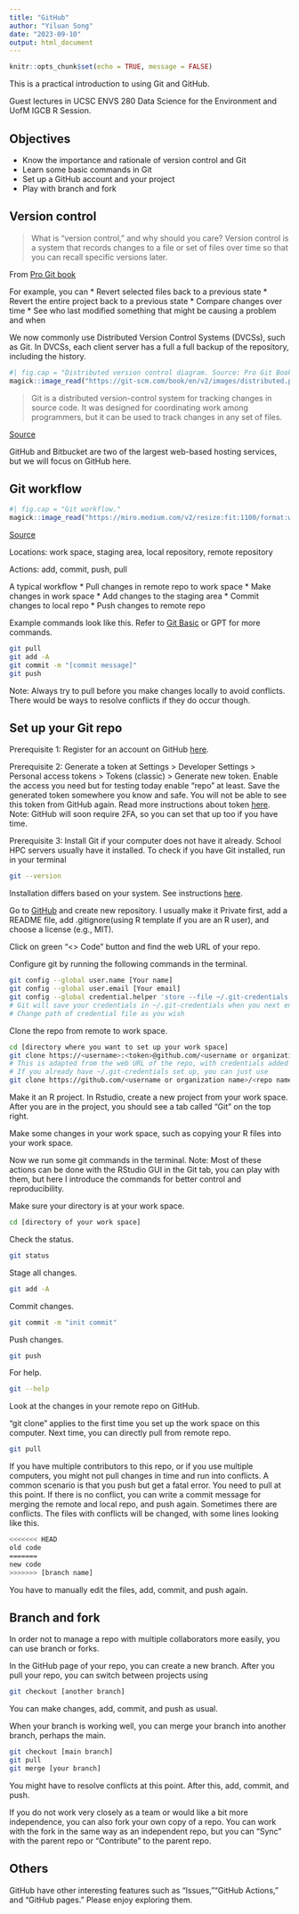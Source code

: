 ```yaml
---
title: "GitHub"
author: "Yiluan Song"
date: "2023-09-10"
output: html_document
---
```


```r
knitr::opts_chunk$set(echo = TRUE, message = FALSE)
```

This is a practical introduction to using Git and GitHub.

Guest lectures in UCSC ENVS 280 Data Science for the Environment and UofM IGCB R Session.

## Objectives
* Know the importance and rationale of version control and Git
* Learn some basic commands in Git
* Set up a GitHub account and your project
* Play with branch and fork

## Version control
> What is "version control," and why should you care? Version control is a system that records changes to a file or set of files over time so that you can recall specific versions later.

From [Pro Git book]("https://git-scm.com/book/en/v2")

For example, you can
* Revert selected files back to a previous state
* Revert the entire project back to a previous state
* Compare changes over time
* See who last modified something that might be causing a problem and when

We now commonly use Distributed Version Control Systems (DVCSs), such as Git. In DVCSs, each client server has a full a full backup of the repository, including the history.
```r
#| fig.cap = "Distributed version control diagram. Source: Pro Git Book."
magick::image_read("https://git-scm.com/book/en/v2/images/distributed.png")
```

> Git is a distributed version-control system for tracking changes in source code. It was designed for coordinating work among programmers, but it can be used to track changes in any set of files.

[Source](https://www.pluralsight.com/paths/managing-source-code-with-git)

GitHub and Bitbucket are two of the largest web-based hosting services, but we will focus on GitHub here. 

## Git workflow
```r
#| fig.cap = "Git workflow."
magick::image_read("https://miro.medium.com/v2/resize:fit:1100/format:webp/1*gZX2Cs-To3k1h63hHhPPcw.png")
```
[Source](https://medium.com/@mehulgala77/github-fundamentals-clone-fetch-push-pull-fork-16d79bb16b79)

Locations: work space, staging area, local repository, remote repository

Actions: add, commit, push, pull

A typical workflow
* Pull changes in remote repo to work space
* Make changes in work space
* Add changes to the staging area
* Commit changes to local repo
* Push changes to remote repo

Example commands look like this. Refer to [Git Basic](https://git-scm.com/book/en/v2/Git-Basics-Getting-a-Git-Repository) or GPT for more commands.

```bash
git pull
git add -A
git commit -m "[commit message]"
git push
```

Note: Always try to pull before you make changes locally to avoid conflicts. There would be ways to resolve conflicts if they do occur though.

## Set up your Git repo

Prerequisite 1: Register for an account on GitHub [here](https://github.com/signup).

Prerequisite 2: Generate a token at Settings > Developer Settings > Personal access tokens > Tokens (classic) > Generate new token. Enable the access you need but for testing today enable "repo" at least. Save the generated token somewhere you know and safe. You will not be able to see this token from GitHub again. Read more instructions about token [here](https://docs.github.com/en/authentication/keeping-your-account-and-data-secure/managing-your-personal-access-tokens). Note: GitHub will soon require 2FA, so you can set that up too if you have time.

Prerequisite 3: Install Git if your computer does not have it already. School HPC servers usually have it installed. To check if you have Git installed, run in your terminal
```bash
git --version
```
Installation differs based on your system. See instructions [here](https://git-scm.com/book/en/v2/Getting-Started-Installing-Git).


Go to [GitHub](https://github.com/) and create new repository. I usually make it Private first, add a README file,  add .gitignore(using R template if you are an R user), and choose a license (e.g., MIT).

Click on green "<> Code" button and find the web URL of your repo.

Configure git by running the following commands in the terminal.
```bash
git config --global user.name [Your name]
git config --global user.email [Your email]
git config --global credential.helper 'store --file ~/.git-credentials'
# Git will save your credentials in ~/.git-credentials when you next enter them
# Change path of credential file as you wish
```

Clone the repo from remote to work space.
```bash
cd [directory where you want to set up your work space]
git clone https://<username>:<token>@github.com/<username or organization name>/<repo name>.git
# This is adapted from the web URL of the repo, with credentials added
# If you already have ~/.git-credentials set up, you can just use
git clone https://github.com/<username or organization name>/<repo name>.git
```

Make it an R project. In Rstudio, create a new project from your work space. After you are in the project, you should see a tab called "Git" on the top right.

Make some changes in your work space, such as copying your R files into your work space.

Now we run some git commands in the terminal. Note: Most of these actions can be done with the RStudio GUI in the Git tab, you can play with them, but here I introduce the commands for better control and reproducibility.

Make sure your directory is at your work space.
```bash
cd [directory of your work space]
```

Check the status.
```bash
git status
```

Stage all changes.
```bash
git add -A
```

Commit changes.
```bash
git commit -m "init commit"
```

Push changes.
```bash
git push
```

For help.
```bash
git --help
```

Look at the changes in your remote repo on GitHub.

"git clone" applies to the first time you set up the work space on this computer. Next time, you can directly pull from remote repo.
```bash
git pull
```

If you have multiple contributors to this repo, or if you use multiple computers, you might not pull changes in time and run into conflicts. A common scenario is that you push but get a fatal error. You need to pull at this point. If there is no conflict, you can write a commit message for merging the remote and local repo, and push again. Sometimes there are conflicts. The files with conflicts will be changed, with some lines looking like this.
```bash
<<<<<<< HEAD
old code
=======
new code
>>>>>>> [branch name]
```
You have to manually edit the files, add, commit, and push again.

## Branch and fork
In order not to manage a repo with multiple collaborators more easily, you can use branch or forks.

In the GitHub page of your repo, you can create a new branch. After you pull your repo, you can switch between projects using 
```bash
git checkout [another branch]
```
You can make changes, add, commit, and push as usual.

When your branch is working well, you can merge your branch into another branch, perhaps the main.
```bash
git checkout [main branch]
git pull
git merge [your branch]
```
You might have to resolve conflicts at this point. After this, add, commit, and push.

If you do not work very closely as a team or would like a bit more independence, you can also fork your own copy of a repo. You can work with the fork in the same way as an independent repo, but you can "Sync" with the parent repo or "Contribute" to the parent repo.

## Others
GitHub have other interesting features such as "Issues,""GitHub Actions," and "GitHub pages." Please enjoy exploring them.
